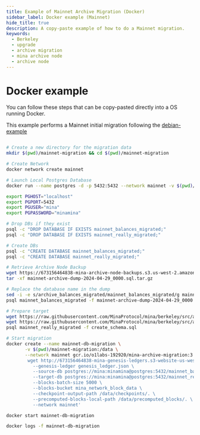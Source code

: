 ```yaml
---
title: Example of Mainnet Archive Migration (Docker)
sidebar_label: Docker example (Mainnet)
hide_title: true
description: A copy-paste example of how to do a Mainnet migration.
keywords:
  - Berkeley
  - upgrade
  - archive migration
  - mina archive node
  - archive node
---
```


# Docker example

You can follow these steps that can be copy-pasted directly into a OS running Docker.

This example performs a Mainnet initial migration following the [debian-example](/berkeley-upgrade/archive-migration/debian-example)

```sh

# Create a new directory for the migration data
mkdir $(pwd)/mainnet-migration && cd $(pwd)/mainnet-migration

# Create Network
docker network create mainnet

# Launch Local Postgres Database
docker run --name postgres -d -p 5432:5432 --network mainnet -v $(pwd)/mainnet-migration/postgresql/data:/var/lib/postgresql/data -e POSTGRES_USER=mina -e POSTGRES_PASSWORD=minamina -d postgres:13-bullseye

export PGHOST="localhost"
export PGPORT=5432
export PGUSER="mina"
export PGPASSWORD="minamina"

# Drop DBs if they exist
psql -c "DROP DATABASE IF EXISTS mainnet_balances_migrated;"
psql -c "DROP DATABASE IF EXISTS mainnet_really_migrated;"

# Create DBs
psql -c "CREATE DATABASE mainnet_balances_migrated;"
psql -c "CREATE DATABASE mainnet_really_migrated;"

# Retrieve Archive Node Backup
wget https://673156464838-mina-archive-node-backups.s3.us-west-2.amazonaws.com/mainnet/mainnet-archive-dump-2024-04-29_0000.sql.tar.gz
tar -xf mainnet-archive-dump-2024-04-29_0000.sql.tar.gz

# Replace the database name in the dump
sed -i -e s/archive_balances_migrated/mainnet_balances_migrated/g mainnet-archive-dump-2024-04-29_0000.sql
psql mainnet_balances_migrated -f mainnet-archive-dump-2024-04-29_0000.sql

# Prepare target
wget https://raw.githubusercontent.com/MinaProtocol/mina/berkeley/src/app/archive/create_schema.sql
wget https://raw.githubusercontent.com/MinaProtocol/mina/berkeley/src/app/archive/zkapp_tables.sql
psql mainnet_really_migrated -f create_schema.sql

# Start migration
docker create --name mainnet-db-migration \
       -v $(pwd)/mainnet-migration:/data \
       --network mainnet gcr.io/o1labs-192920/mina-archive-migration:3.0.1-e848ecb-bullseye -- bash -c '
        wget http://673156464838-mina-genesis-ledgers.s3-website-us-west-2.amazonaws.com/mainnet/genesis_ledger.json; mina-berkeley-migration-script initial \
          --genesis-ledger genesis_ledger.json \
          --source-db postgres://mina:minamina@postgres:5432/mainnet_balances_migrated \
          --target-db postgres://mina:minamina@postgres:5432/mainnet_really_migrated \
          --blocks-batch-size 5000 \
          --blocks-bucket mina_network_block_data \
          --checkpoint-output-path /data/checkpoints/. \
          --precomputed-blocks-local-path /data/precomputed_blocks/. \
          --network mainnet'

docker start mainnet-db-migration

docker logs -f mainnet-db-migration

```
